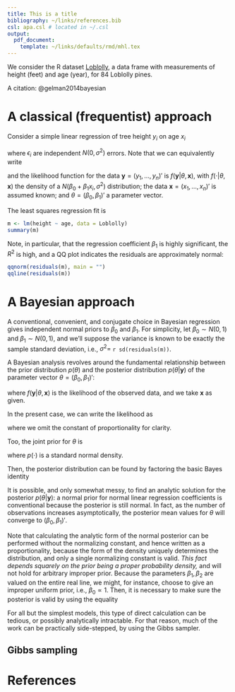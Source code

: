 ```yaml
---
title: This is a title
bibliography: ~/links/references.bib
csl: apa.csl # located in ~/.csl
output:
  pdf_document:
    template: ~/links/defaults/rmd/mhl.tex
---
```


We consider the R dataset
[Loblolly](http://stat.ethz.ch/R-manual/R-devel/library/datasets/html/Loblolly.html),
a data frame with measurements of height (feet) and age (year), for 84
Loblolly pines.

A citation: @gelman2014bayesian

# A classical (frequentist) approach

Consider a simple linear regression of tree height $y_i$ on age $x_i$

\begin{gather}
y_i = \beta_0 + \beta_1 x_i + \epsilon_i
\end{gather}

where $\epsilon_i$ are independent $N(0,\sigma^2)$ errors.  Note that
we can equivalently write

\begin{equation}
y_i \sim N(\beta_0 + \beta_1 x_i, \sigma^2)
\end{equation}

and the likelihood function for the data $\mathbf{y}=(y_1,\dots,y_n)'$
is $f(\mathbf{y}|\theta, \mathbf{x})$, with $f(\cdot|\theta,
\mathbf{x})$ the density of a $N(\beta_0 + \beta_1 x_i, \sigma^2)$
distribution; the data $\mathbf{x}=(x_1,\dots,x_n)'$ is assumed
known; and $\theta = (\beta_0, \beta_1)'$ a parameter vector.

The least squares regression fit is

```r

m <- lm(height ~ age, data = Loblolly)
summary(m)

```

Note, in particular, that the regression coefficient $\beta_1$ is
highly significant, the $R^2$ is high, and a QQ plot indicates the
residuals are approximately normal:

```r

qqnorm(residuals(m), main = "")
qqline(residuals(m))

```

# A Bayesian approach

A conventional, convenient, and conjugate choice in Bayesian
regression gives independent normal priors to $\beta_0$ and
$\beta_1$. For simplicity, let $\beta_0 \sim N(0, 1)$ and $\beta_1
\sim N(0, 1)$, and we'll suppose the variance is known to
be exactly the sample standard deviation, i.e., $\sigma^2=$ `r sd(residuals(m))`.

A Bayesian analysis revolves around the fundamental
relationship between the prior distribution $p(\theta)$ and the
posterior distribution $p(\theta|\mathbf{y})$ of the
parameter vector $\theta = (\beta_0, \beta_1)'$:

\begin{gather}
p(\theta|\mathbf{y}) \propto f(\mathbf{y}|\theta,
\mathbf{x})p(\theta)
\end{gather}

where $f(\mathbf{y}|\theta, \mathbf{x})$ is the likelihood of the
observed data, and we take $\mathbf{x}$ as given.

In the present case, we can write the likelihood as

\begin{gather}
f(\mathbf{y}|\theta,\mathbf{x}) = \prod_{i=1}^n f(y_i|\theta,x_i)
\propto \exp
\left[ -\frac{1}{2\sigma^2} \sum_{i=1}^n (y_i - \beta_0 - \beta_1 x_i)^2 \right]
\end{gather}

where we omit the constant of proportionality for clarity.

Too, the joint prior for $\theta$ is

\begin{equation}
p(\theta) = p(\beta_0) p(\beta_1)
\end{equation}

where $p(\cdot)$ is a standard normal density.

Then, the posterior distribution can be found by factoring the basic
Bayes identity

\begin{gather}
p(\theta|\mathbf{y}) \propto f(\mathbf{y}|\beta_0, \beta_1,
\mathbf{x})p(\theta) \propto f(\mathbf{y}|\beta_0, \beta_1,
\mathbf{x})
p(\beta_0) p(\beta_1)
\end{gather}

It is possible, and only somewhat messy, to find an analytic solution
for the posterior $p(\theta|\mathbf{y})$: a normal prior for normal
linear regression coefficients is conventional because the posterior
is still normal. In fact, as the number of observations increases
asymptotically, the posterior mean values for $\theta$ will converge
to $(\beta_0,\beta_1)'$.

Note that calculating the analytic form of the normal posterior can be
performed without the normalizing constant, and hence written as a
proportionality, because the form of the density uniquely determines
the distribution, and only a single normalizing constant is
valid. *This fact depends squarely on the prior being a proper
probability density,* and will not hold for arbitrary improper
prior. Because the parameters $\beta_1,\beta_2$ are valued on the
entire real line, we might, for instance, choose to give an improper
uniform prior, i.e., $\beta_0\propto 1$. Then, it is necessary to make
sure the posterior is valid by using the equality

\begin{gather}
p(\theta|\mathbf{y}) =
\frac{f(\mathbf{y}|\beta_0,\beta_1,\mathbf{x})p(\theta)}{\int_\Theta
f(\mathbf{y}|\beta_0,\beta_1,\mathbf{x})p(\theta)\, d\theta}
\end{gather}

For all but the simplest models, this type of direct calculation can
be tedious, or possibly analytically intractable. For that reason,
much of the work can be practically side-stepped, by using the Gibbs
sampler.

## Gibbs sampling

# References

